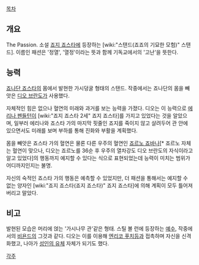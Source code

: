 [[목차]]

== 개요 ==

The Passion. 소설 [[죠지 죠스타]]에 등장하는 [wiki:"스탠드(죠죠의 기묘한 모험)" 스탠드]. 이름인 패션은 '정열', '열정'이라는 뜻과 함께 기독교에서의 '고난'을 뜻한다.

== 능력 ==

[[죠나단 죠스타]]의 몸에서 발현한 가시덩굴 형태의 스탠드. 작중에서는 죠나단의 몸을 빼앗은 [[디오 브란도]]가 사용했다.

자체적인 힘은 없으나 혈연의 미래와 과거를 보는 능력을 가졌다. 디오는 이 능력으로 [[에리나 펜들턴]]이 [wiki:"죠지 죠스타 2세" 죠지 죠스타]를 가지고 있었다는 것을 알았으며, 일부러 에리나와 죠스타 가의 마지막 핏줄인 죠지를 죽이지 않고 살려두어 관 안에 있으면서도 미래를 보며 부하를 통해 진화와 부활을 계획했다.

몸을 빼앗은 죠스타 가의 혈연은 물론 다른 우주의 혈연인 [[죠르노 죠바나]][* 죠르노 자체는 혈연이 맞으나, 디오는 죠르노를 36순 후 우주의 열차강도 디오 브란도의 자식이라고 알고 있었다]의 행동까지 예지할 수 있다는 식으로 표현되었는데 능력이 미치는 범위가 어디까지인지는 불명.

자신의 숙적인 죠스타 가의 행동은 예측할 수 있었지만, 더 패션을 통해서는 예지할 수 없는 양자인 [wiki:"죠지 죠스타(죠지 죠스타)" 죠지 죠스타]에 의해 계획이 모두 틀어져버리고 말았다.

== 비고 ==

발현된 모습은 머리에 얹는 '가시나무 관'같은 형태. 스틸 볼 런에 등장하는 [[예수]], 작중에서의 [[비욘드]]의 그것과 같다. 디오는 이를 이용해 [[엔리코 푸치]]등과 접촉하며 자신을 신격화했고, 나아가 [[성인의 유체]] 자체가 되기도 했다.

[[각주]]
